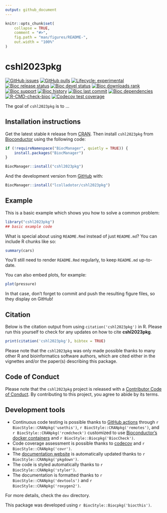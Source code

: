 ```yaml
---
output: github_document
---
```


<!-- README.md is generated from README.Rmd. Please edit that file -->

```r
knitr::opts_chunk$set(
    collapse = TRUE,
    comment = "#>",
    fig.path = "man/figures/README-",
    out.width = "100%"
)
```

# cshl2023pkg

<!-- badges: start -->
[![GitHub issues](https://img.shields.io/github/issues/lcolladotor/cshl2023pkg)](https://github.com/lcolladotor/cshl2023pkg/issues)
[![GitHub pulls](https://img.shields.io/github/issues-pr/lcolladotor/cshl2023pkg)](https://github.com/lcolladotor/cshl2023pkg/pulls)
[![Lifecycle: experimental](https://img.shields.io/badge/lifecycle-experimental-orange.svg)](https://lifecycle.r-lib.org/articles/stages.html#experimental)
[![Bioc release status](http://www.bioconductor.org/shields/build/release/bioc/cshl2023pkg.svg)](https://bioconductor.org/checkResults/release/bioc-LATEST/cshl2023pkg)
[![Bioc devel status](http://www.bioconductor.org/shields/build/devel/bioc/cshl2023pkg.svg)](https://bioconductor.org/checkResults/devel/bioc-LATEST/cshl2023pkg)
[![Bioc downloads rank](https://bioconductor.org/shields/downloads/release/cshl2023pkg.svg)](http://bioconductor.org/packages/stats/bioc/cshl2023pkg/)
[![Bioc support](https://bioconductor.org/shields/posts/cshl2023pkg.svg)](https://support.bioconductor.org/tag/cshl2023pkg)
[![Bioc history](https://bioconductor.org/shields/years-in-bioc/cshl2023pkg.svg)](https://bioconductor.org/packages/release/bioc/html/cshl2023pkg.html#since)
[![Bioc last commit](https://bioconductor.org/shields/lastcommit/devel/bioc/cshl2023pkg.svg)](http://bioconductor.org/checkResults/devel/bioc-LATEST/cshl2023pkg/)
[![Bioc dependencies](https://bioconductor.org/shields/dependencies/release/cshl2023pkg.svg)](https://bioconductor.org/packages/release/bioc/html/cshl2023pkg.html#since)
[![R-CMD-check-bioc](https://github.com/lcolladotor/cshl2023pkg/actions/workflows/R-CMD-check-bioc.yaml/badge.svg)](https://github.com/lcolladotor/cshl2023pkg/actions/workflows/R-CMD-check-bioc.yaml)
[![Codecov test coverage](https://codecov.io/gh/lcolladotor/cshl2023pkg/branch/devel/graph/badge.svg)](https://app.codecov.io/gh/lcolladotor/cshl2023pkg?branch=devel)
<!-- badges: end -->

The goal of `cshl2023pkg` is to ...

## Installation instructions

Get the latest stable `R` release from [CRAN](http://cran.r-project.org/). Then install `cshl2023pkg` from [Bioconductor](http://bioconductor.org/) using the following code:

```r
if (!requireNamespace("BiocManager", quietly = TRUE)) {
    install.packages("BiocManager")
}

BiocManager::install("cshl2023pkg")
```

And the development version from [GitHub](https://github.com/lcolladotor/cshl2023pkg) with:

```r
BiocManager::install("lcolladotor/cshl2023pkg")
```
## Example

This is a basic example which shows you how to solve a common problem:

```r
library("cshl2023pkg")
## basic example code
```

What is special about using `README.Rmd` instead of just `README.md`? You can include R chunks like so:

```r
summary(cars)
```

You'll still need to render `README.Rmd` regularly, to keep `README.md` up-to-date.

You can also embed plots, for example:

```r
plot(pressure)
```

In that case, don't forget to commit and push the resulting figure files, so they display on GitHub!

## Citation

Below is the citation output from using `citation('cshl2023pkg')` in R. Please
run this yourself to check for any updates on how to cite __cshl2023pkg__.

```r
print(citation('cshl2023pkg'), bibtex = TRUE)
```

Please note that the `cshl2023pkg` was only made possible thanks to many other R and bioinformatics software authors, which are cited either in the vignettes and/or the paper(s) describing this package.

## Code of Conduct

Please note that the `cshl2023pkg` project is released with a [Contributor Code of Conduct](http://bioconductor.org/about/code-of-conduct/). By contributing to this project, you agree to abide by its terms.

## Development tools

* Continuous code testing is possible thanks to [GitHub actions](https://www.tidyverse.org/blog/2020/04/usethis-1-6-0/)  through `r BiocStyle::CRANpkg('usethis')`, `r BiocStyle::CRANpkg('remotes')`, and `r BiocStyle::CRANpkg('rcmdcheck')` customized to use [Bioconductor's docker containers](https://www.bioconductor.org/help/docker/) and `r BiocStyle::Biocpkg('BiocCheck')`.
* Code coverage assessment is possible thanks to [codecov](https://codecov.io/gh) and `r BiocStyle::CRANpkg('covr')`.
* The [documentation website](http://lcolladotor.github.io/cshl2023pkg) is automatically updated thanks to `r BiocStyle::CRANpkg('pkgdown')`.
* The code is styled automatically thanks to `r BiocStyle::CRANpkg('styler')`.
* The documentation is formatted thanks to `r BiocStyle::CRANpkg('devtools')` and `r BiocStyle::CRANpkg('roxygen2')`.

For more details, check the `dev` directory.

This package was developed using `r BiocStyle::Biocpkg('biocthis')`.


